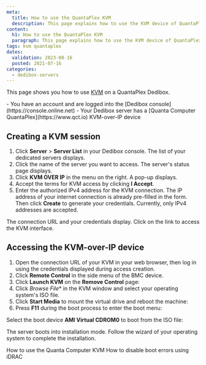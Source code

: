 ```yaml
---
meta:
  title: How to use the QuantaPlex KVM
  description: This page explains how to use the KVM device of QuantaPlex servers
content:
  h1: How to use the QuantaPlex KVM
  paragraph: This page explains how to use the KVM device of QuantaPlex servers
tags: kvm quantaplex
dates:
  validation: 2023-08-16
  posted: 2021-07-16
categories:
  - dedibox-servers
---
```



This page shows you how to use [KVM](/dedibox/kvm-over-ip/concepts/#kvm-over-ip) on a QuantaPlex Dedibox.

<Message type="requirement">
  - You have an account and are logged into the [Dedibox console](https://console.online.net)
  - Your Dedibox server has a [Quanta Computer QuantaPlex](https://www.qct.io) KVM-over-IP device
</Message>

## Creating a KVM session

1. Click **Server** > **Server List** in your Dedibox console. The list of your dedicated servers displays.
2. Click the name of the server you want to access. The server's status page displays.
3. Click **KVM OVER IP** in the menu on the right. A pop-up displays.
    <Lightbox src="scaleway_KVM.webp" alt="" />
4. Accept the terms for KVM access by clicking **I Accept**.
5. Enter the authorized IPv4 address for the KVM connection. The IP address of your internet connection is already pre-filled in the form. Then click **Create** to generate your credentials.
    <Message type="note">
      Currently, only IPv4 addresses are accepted.
    </Message>

The connection URL and your credentials display. Click on the link to access the KVM interface.

## Accessing the KVM-over-IP device

1. Open the connection URL of your KVM in your web browser, then log in using the credentials displayed during access creation.
2. Click **Remote Control** in the side menu of the BMC device.
    <Lightbox src="scaleway_quantaplex_remote_control.webp" alt="" />
3. Click **Launch KVM** on the **Remove Control** page:
    <Lightbox src="scaleway_quantaplex_launch_kvm.webp" alt="" />
4. Click **Browse* File** in the KVM window and select your operating system's ISO file.
    <Lightbox src="scaleway_quantaplex_browse_file.webp" alt="" />
5. Click **Start Media** to mount the virtual drive and reboot the machine:
    <Lightbox src="scaleway_quantaplex_start_media.webp" alt="" />
6. Press **F11** during the boot process to enter the boot menu:
    <Lightbox src="scaleway_quantaplex_f11.webp" alt="" />

Select the boot device **AMI Virtual CDROM0** to boot from the ISO file:

<Lightbox src="scaleway_quantaplex_vcdrom.webp" alt="" />

The server boots into installation mode. Follow the wizard of your operating system to complete the installation.

<Navigation title="See also">
  <PreviousButton to="/dedibox/kvm-over-ip/how-to/quanta-computer/">How to use the Quanta Computer KVM</PreviousButton>
  <NextButton to="/dedibox/kvm-over-ip/how-to/disable-boot-errors-idrac/">How to disable boot errors using iDRAC</NextButton>
</Navigation>